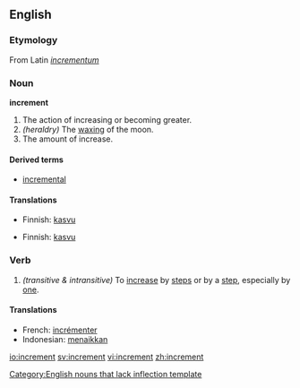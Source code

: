 ==English==

===Etymology===
From Latin ''[[incrementum]]''

===Noun===
'''increment'''

# The action of increasing or becoming greater.
# ''(heraldry)'' The [[wax|waxing]] of the moon.
# The amount of increase.

====Derived terms====
*[[incremental]]

====Translations====
{{trans-top|The action of increasing or becoming greater}}
*Finnish: [[kasvu]]
{{trans-mid}}
{{trans-bottom}}

{{trans-top|The waxing of the moon}}
{{trans-mid}}
{{trans-bottom}}

{{trans-top|The amount of increase}}
*Finnish: [[kasvu]]
{{trans-mid}}
{{trans-bottom}}

===Verb===
{{en-verb}}
# ''(transitive & intransitive)'' To [[increase]] by [[step]]s or by a [[step]], especially by [[one]].

====Translations====
*French: [[incrémenter]]
*Indonesian: [[naik|menaikkan]]

[[Category:English nouns that lack inflection template]]

[[io:increment]]
[[sv:increment]]
[[vi:increment]]
[[zh:increment]]